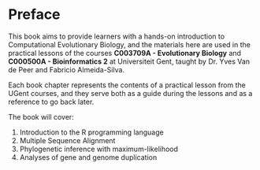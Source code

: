 # Preface {.unnumbered}

This book aims to provide learners with a hands-on introduction to 
Computational Evolutionary Biology, and the materials here are used
in the practical lessons of the courses **C003709A - Evolutionary Biology**
and **C000500A - Bioinformatics 2** at Universiteit Gent, taught by 
Dr. Yves Van de Peer and Fabricio Almeida-Silva.

Each book chapter represents the contents of a practical lesson from the UGent
courses, and they serve both as a guide during the lessons and as a reference
to go back later.

The book will cover:

1. Introduction to the R programming language
2. Multiple Sequence Alignment
3. Phylogenetic inference with maximum-likelihood
4. Analyses of gene and genome duplication
